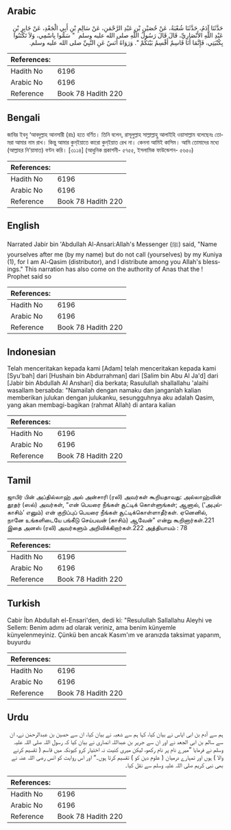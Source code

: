 ## Arabic


<div dir="rtl" lang="ar" style={{fontSize:'larger',backgroundColor:'#f8f9fa',padding:20}}>
حَدَّثَنَا آدَمُ، حَدَّثَنَا شُعْبَةُ، عَنْ حُصَيْنِ بْنِ عَبْدِ الرَّحْمَنِ، عَنْ سَالِمِ بْنِ أَبِي الْجَعْدِ، عَنْ جَابِرِ بْنِ عَبْدِ اللَّهِ الأَنْصَارِيِّ، قَالَ قَالَ رَسُولُ اللَّهِ صلى الله عليه وسلم ‏ "‏ سَمُّوا بِاسْمِي، وَلاَ تَكْتَنُوا بِكُنْيَتِي، فَإِنَّمَا أَنَا قَاسِمٌ أَقْسِمُ بَيْنَكُمْ ‏"‏‏.‏ وَرَوَاهُ أَنَسٌ عَنِ النَّبِيِّ صلى الله عليه وسلم‏.‏
</div>
<div style={{backgroundColor:'#f8f9fa',padding:20, marginBottom: 10}}><table> <thead> <tr> <th>References:</th> <th></th> </tr> </thead> <tbody><tr><td>Hadith No</td><td>6196</td></tr><tr><td>Arabic No</td><td>6196</td></tr><tr><td>Reference</td><td>Book 78 Hadith 220</td></tr></tbody></table></div>

## Bengali


<div dir="ltr" lang="bn" style={{fontSize:'larger',backgroundColor:'#f8f9fa',padding:20}}>
জাবির ইবনু ‘আবদুল্লাহ আনসারী (রাঃ) হতে বর্ণিত। তিনি বলেন, রাসূলুল্লাহ সাল্লাল্লাহু আলাইহি ওয়াসাল্লাম বলেছেনঃ তোমরা আমার নাম রাখ। কিন্তু আমার কুন্ইয়াতে কারো কুন্ইয়াত রেখ না। কেননা আমিই কাসিম। আমি তোমাদের মধ্যে (আল্লাহর নি‘য়ামাত) বণ্টন করি। [৩১১৪] (আধুনিক প্রকাশনী- ৫৭৫৫, ইসলামিক ফাউন্ডেশন- ৫৬৫০)
</div>
<div style={{backgroundColor:'#f8f9fa',padding:20, marginBottom: 10}}><table> <thead> <tr> <th>References:</th> <th></th> </tr> </thead> <tbody><tr><td>Hadith No</td><td>6196</td></tr><tr><td>Arabic No</td><td>6196</td></tr><tr><td>Reference</td><td>Book 78 Hadith 220</td></tr></tbody></table></div>

## English


<div dir="ltr" lang="en" style={{fontSize:'larger',backgroundColor:'#f8f9fa',padding:20}}>
Narrated Jabir bin 'Abdullah Al-Ansari:Allah's Messenger (ﷺ) said, "Name yourselves after me (by my name) but do not call (yourselves) by my Kuniya (1), for I am Al-Qasim (distributor), and I distribute among you Allah's blessings." This narration has also come on the authority of Anas that the ! Prophet said so
</div>
<div style={{backgroundColor:'#f8f9fa',padding:20, marginBottom: 10}}><table> <thead> <tr> <th>References:</th> <th></th> </tr> </thead> <tbody><tr><td>Hadith No</td><td>6196</td></tr><tr><td>Arabic No</td><td>6196</td></tr><tr><td>Reference</td><td>Book 78 Hadith 220</td></tr></tbody></table></div>

## Indonesian


<div dir="ltr" lang="id" style={{fontSize:'larger',backgroundColor:'#f8f9fa',padding:20}}>
Telah menceritakan kepada kami [Adam] telah menceritakan kepada kami [Syu'bah] dari [Hushain bin Abdurrahman] dari [Salim bin Abu Al Ja'd] dari [Jabir bin Abdullah Al Anshari] dia berkata; Rasulullah shallallahu 'alaihi wasallam bersabda: "Namailah dengan namaku dan janganlah kalian memberikan julukan dengan julukanku, sesungguhnya aku adalah Qasim, yang akan membagi-bagikan (rahmat Allah) di antara kalian
</div>
<div style={{backgroundColor:'#f8f9fa',padding:20, marginBottom: 10}}><table> <thead> <tr> <th>References:</th> <th></th> </tr> </thead> <tbody><tr><td>Hadith No</td><td>6196</td></tr><tr><td>Arabic No</td><td>6196</td></tr><tr><td>Reference</td><td>Book 78 Hadith 220</td></tr></tbody></table></div>

## Tamil


<div dir="ltr" lang="ta" style={{fontSize:'larger',backgroundColor:'#f8f9fa',padding:20}}>
ஜாபிர் பின் அப்தில்லாஹ் அல் அன்சாரி (ரலி) அவர்கள் கூறியதாவது: அல்லாஹ்வின் தூதர் (ஸல்) அவர்கள், “என் பெயரை நீங்கள் சூட்டிக் கொள்ளுங்கள்; ஆனால், (‘அபுல்காசிம்’ எனும்) என் குறிப்புப் பெயரை நீங்கள் சூட்டிக்கொள்ளாதீர்கள். ஏனெனில், நானே உங்களிடையே பங்கீடு செய்பவன் (காசிம்) ஆவேன்” என்று கூறினார்கள்.221 இதை அனஸ் (ரலி) அவர்களும் அறிவிக்கிறார்கள்.222 அத்தியாயம் : 78
</div>
<div style={{backgroundColor:'#f8f9fa',padding:20, marginBottom: 10}}><table> <thead> <tr> <th>References:</th> <th></th> </tr> </thead> <tbody><tr><td>Hadith No</td><td>6196</td></tr><tr><td>Arabic No</td><td>6196</td></tr><tr><td>Reference</td><td>Book 78 Hadith 220</td></tr></tbody></table></div>

## Turkish


<div dir="ltr" lang="tr" style={{fontSize:'larger',backgroundColor:'#f8f9fa',padding:20}}>
Cabir İbn Abdullah el-Ensari'den, dedi ki: "Resulullah Sallallahu Aleyhi ve Sellem: Benim adımı ad olarak veriniz, ama benim künyemle künyelenmeyiniz. Çünkü ben ancak Kasım'ım ve aranızda taksimat yaparım, buyurdu
</div>
<div style={{backgroundColor:'#f8f9fa',padding:20, marginBottom: 10}}><table> <thead> <tr> <th>References:</th> <th></th> </tr> </thead> <tbody><tr><td>Hadith No</td><td>6196</td></tr><tr><td>Arabic No</td><td>6196</td></tr><tr><td>Reference</td><td>Book 78 Hadith 220</td></tr></tbody></table></div>

## Urdu


<div dir="rtl" lang="ur" style={{fontSize:'larger',backgroundColor:'#f8f9fa',padding:20}}>
ہم سے آدم بن ابی ایاس نے بیان کیا، کہا ہم سے شعبہ نے بیان کیا، ان سے حصین بن عبدالرحمٰن نے، ان سے سالم بن ابی الجعد نے اور ان سے جریر بن عبداللہ انصاری نے بیان کیا کہ رسول اللہ صلی اللہ علیہ وسلم نے فرمایا ”میرے نام پر نام رکھو، لیکن میری کنیت نہ اختیار کرو کیونکہ میں قاسم ( تقسیم کرنے والا ) ہوں اور تمہارے درمیان ( علوم دین کو ) تقسیم کرتا ہوں۔“ اور اس روایت کو انس رضی اللہ عنہ نے بھی نبی کریم صلی اللہ علیہ وسلم سے نقل کیا۔
</div>
<div style={{backgroundColor:'#f8f9fa',padding:20, marginBottom: 10}}><table> <thead> <tr> <th>References:</th> <th></th> </tr> </thead> <tbody><tr><td>Hadith No</td><td>6196</td></tr><tr><td>Arabic No</td><td>6196</td></tr><tr><td>Reference</td><td>Book 78 Hadith 220</td></tr></tbody></table></div>